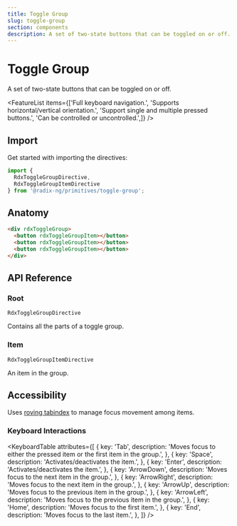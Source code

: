 ```yaml
---
title: Toggle Group
slug: toggle-group
section: components
description: A set of two-state buttons that can be toggled on or off.
---
```


# Toggle Group

<Description>A set of two-state buttons that can be toggled on or off.</Description>

<ComponentPreview name="toggle-group" file="toggle-group-demo" />

<FeatureList items={['Full keyboard navigation.',
    'Supports horizontal/vertical orientation.',
    'Support single and multiple pressed buttons.',
    'Can be controlled or uncontrolled.',]} />

## Import

Get started with importing the directives:

```typescript
import {
  RdxToggleGroupDirective,
  RdxToggleGroupItemDirective
} from '@radix-ng/primitives/toggle-group';
```

## Anatomy

```html
<div rdxToggleGroup>
  <button rdxToggleGroupItem></button>
  <button rdxToggleGroupItem></button>
  <button rdxToggleGroupItem></button>
</div>
```

## API Reference

### Root

`RdxToggleGroupDirective`

Contains all the parts of a toggle group.

<PropsTable name="RdxToggleGroupDirective" />

### Item

`RdxToggleGroupItemDirective`

An item in the group.

<PropsTable name="RdxToggleGroupItemDirective" />

## Accessibility

Uses [roving tabindex](https://www.w3.org/TR/wai-aria-practices-1.2/examples/radio/radio.html) to manage focus movement among items.

### Keyboard Interactions

<KeyboardTable attributes={[
    {
        key: 'Tab',
        description:
            'Moves focus to either the pressed item or the first item in the group.',
    },
    {
        key: 'Space',
        description: 'Activates/deactivates the item.',
    },
    {
        key: 'Enter',
        description: 'Activates/deactivates the item.',
    },
    {
        key: 'ArrowDown',
        description: 'Moves focus to the next item in the group.',
    },
    {
        key: 'ArrowRight',
        description: 'Moves focus to the next item in the group.',
    },
    {
        key: 'ArrowUp',
        description: 'Moves focus to the previous item in the group.',
    },
    {
        key: 'ArrowLeft',
        description: 'Moves focus to the previous item in the group.',
    },
    {
        key: 'Home',
        description: 'Moves focus to the first item.',
    },
    {
        key: 'End',
        description: 'Moves focus to the last item.',
    },
]} />
